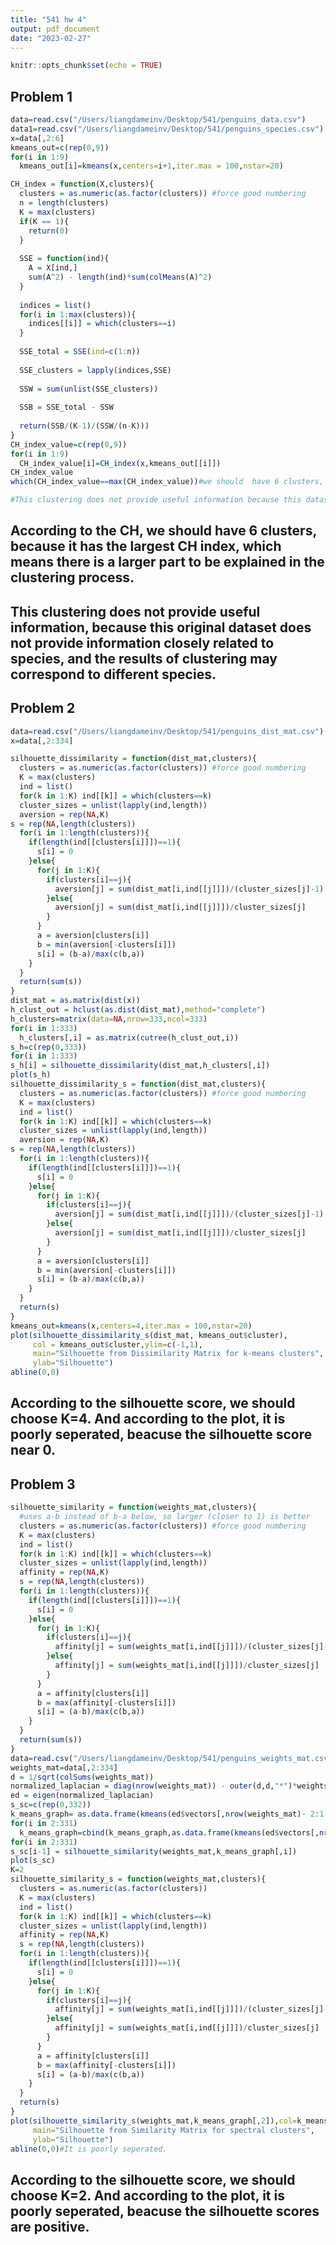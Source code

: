 ```yaml
---
title: "541 hw 4"
output: pdf_document
date: "2023-02-27"
---
```


```r
knitr::opts_chunk$set(echo = TRUE)
```

## Problem 1

```r
data=read.csv("/Users/liangdameinv/Desktop/541/penguins_data.csv")
data1=read.csv("/Users/liangdameinv/Desktop/541/penguins_species.csv")
x=data[,2:6]
kmeans_out=c(rep(0,9))
for(i in 1:9)
  kmeans_out[i]=kmeans(x,centers=i+1,iter.max = 100,nstar=20)

CH_index = function(X,clusters){
  clusters = as.numeric(as.factor(clusters)) #force good numbering
  n = length(clusters)
  K = max(clusters)
  if(K == 1){
    return(0)
  }
  
  SSE = function(ind){
    A = X[ind,]
    sum(A^2) - length(ind)*sum(colMeans(A)^2)
  }
  
  indices = list()
  for(i in 1:max(clusters)){
    indices[[i]] = which(clusters==i)
  }
  
  SSE_total = SSE(ind=c(1:n))
  
  SSE_clusters = lapply(indices,SSE)
  
  SSW = sum(unlist(SSE_clusters))
  
  SSB = SSE_total - SSW
  
  return(SSB/(K-1)/(SSW/(n-K)))
}
CH_index_value=c(rep(0,9))
for(i in 1:9)
  CH_index_value[i]=CH_index(x,kmeans_out[[i]])
CH_index_value
which(CH_index_value==max(CH_index_value))#we should  have 6 clusters, because it has the largest CH index, which means there is a larger part to be explained in the clustering process.

#This clustering does not provide useful information because this dataset does not provide information closely related to species, and the results of clustering may correspond to different species.
```
## According to the CH, we should  have 6 clusters, because it has the largest CH index, which means there is a      larger part to be explained in the clustering process.
## This clustering does not provide useful information, because this original dataset does not provide information    closely related to species, and the results of clustering may correspond to different species.

## Problem 2

```r
data=read.csv("/Users/liangdameinv/Desktop/541/penguins_dist_mat.csv")
x=data[,2:334]

silhouette_dissimilarity = function(dist_mat,clusters){
  clusters = as.numeric(as.factor(clusters)) #force good numbering
  K = max(clusters)
  ind = list()
  for(k in 1:K) ind[[k]] = which(clusters==k)
  cluster_sizes = unlist(lapply(ind,length))
  aversion = rep(NA,K)
s = rep(NA,length(clusters))
  for(i in 1:length(clusters)){
    if(length(ind[[clusters[i]]])==1){
      s[i] = 0
    }else{
      for(j in 1:K){
        if(clusters[i]==j){
          aversion[j] = sum(dist_mat[i,ind[[j]]])/(cluster_sizes[j]-1)
        }else{
          aversion[j] = sum(dist_mat[i,ind[[j]]])/cluster_sizes[j]
        }
      }
      a = aversion[clusters[i]]
      b = min(aversion[-clusters[i]])
      s[i] = (b-a)/max(c(b,a))
    }
  }
  return(sum(s))
}
dist_mat = as.matrix(dist(x))
h_clust_out = hclust(as.dist(dist_mat),method="complete")
h_clusters=matrix(data=NA,nrow=333,ncol=333)
for(i in 1:333)
  h_clusters[,i] = as.matrix(cutree(h_clust_out,i))
s_h=c(rep(0,333))
for(i in 1:333)
s_h[i] = silhouette_dissimilarity(dist_mat,h_clusters[,i])
plot(s_h)
silhouette_dissimilarity_s = function(dist_mat,clusters){
  clusters = as.numeric(as.factor(clusters)) #force good numbering
  K = max(clusters)
  ind = list()
  for(k in 1:K) ind[[k]] = which(clusters==k)
  cluster_sizes = unlist(lapply(ind,length))
  aversion = rep(NA,K)
s = rep(NA,length(clusters))
  for(i in 1:length(clusters)){
    if(length(ind[[clusters[i]]])==1){
      s[i] = 0
    }else{
      for(j in 1:K){
        if(clusters[i]==j){
          aversion[j] = sum(dist_mat[i,ind[[j]]])/(cluster_sizes[j]-1)
        }else{
          aversion[j] = sum(dist_mat[i,ind[[j]]])/cluster_sizes[j]
        }
      }
      a = aversion[clusters[i]]
      b = min(aversion[-clusters[i]])
      s[i] = (b-a)/max(c(b,a))
    }
  }
  return(s)
}
kmeans_out=kmeans(x,centers=4,iter.max = 100,nstar=20)
plot(silhouette_dissimilarity_s(dist_mat, kmeans_out$cluster),
     col = kmeans_out$cluster,ylim=c(-1,1),
     main="Silhouette from Dissimilarity Matrix for k-means clusters",
     ylab="Silhouette")
abline(0,0)
```
## According to the silhouette score, we should choose K=4. And according to the plot, it is poorly seperated,       beacuse the silhouette score near 0.

## Problem 3

```r
silhouette_similarity = function(weights_mat,clusters){
  #uses a-b instead of b-a below, so larger (closer to 1) is better
  clusters = as.numeric(as.factor(clusters)) #force good numbering
  K = max(clusters)
  ind = list()
  for(k in 1:K) ind[[k]] = which(clusters==k)
  cluster_sizes = unlist(lapply(ind,length))
  affinity = rep(NA,K)
  s = rep(NA,length(clusters))
  for(i in 1:length(clusters)){
    if(length(ind[[clusters[i]]])==1){
      s[i] = 0
    }else{
      for(j in 1:K){
        if(clusters[i]==j){
          affinity[j] = sum(weights_mat[i,ind[[j]]])/(cluster_sizes[j]-1)
        }else{
          affinity[j] = sum(weights_mat[i,ind[[j]]])/cluster_sizes[j]
        }
      }
      a = affinity[clusters[i]]
      b = max(affinity[-clusters[i]])
      s[i] = (a-b)/max(c(b,a))
    }
  }
  return(sum(s))
}
data=read.csv("/Users/liangdameinv/Desktop/541/penguins_weights_mat.csv")
weights_mat=data[,2:334]
d = 1/sqrt(colSums(weights_mat))
normalized_laplacian = diag(nrow(weights_mat)) - outer(d,d,"*")*weights_mat
ed = eigen(normalized_laplacian)
s_sc=c(rep(0,332))
k_means_graph= as.data.frame(kmeans(ed$vectors[,nrow(weights_mat)- 2:1 + 1],2,iter.max = 100, nstart = 20)[1])
for(i in 2:331)
  k_means_graph=cbind(k_means_graph,as.data.frame(kmeans(ed$vectors[,nrow(weights_mat)- (i+1):1 + 1],i+1,iter.max = 100, nstart = 20)[1]))
for(i in 2:331)
s_sc[i-1] = silhouette_similarity(weights_mat,k_means_graph[,i])
plot(s_sc)
K=2
silhouette_similarity_s = function(weights_mat,clusters){
  clusters = as.numeric(as.factor(clusters)) 
  K = max(clusters)
  ind = list()
  for(k in 1:K) ind[[k]] = which(clusters==k)
  cluster_sizes = unlist(lapply(ind,length))
  affinity = rep(NA,K)
  s = rep(NA,length(clusters))
  for(i in 1:length(clusters)){
    if(length(ind[[clusters[i]]])==1){
      s[i] = 0
    }else{
      for(j in 1:K){
        if(clusters[i]==j){
          affinity[j] = sum(weights_mat[i,ind[[j]]])/(cluster_sizes[j]-1)
        }else{
          affinity[j] = sum(weights_mat[i,ind[[j]]])/cluster_sizes[j]
        }
      }
      a = affinity[clusters[i]]
      b = max(affinity[-clusters[i]])
      s[i] = (a-b)/max(c(b,a))
    }
  }
  return(s)
}
plot(silhouette_similarity_s(weights_mat,k_means_graph[,2]),col=k_means_graph[,2],ylim=c(-1,1),
     main="Silhouette from Similarity Matrix for spectral clusters",
     ylab="Silhouette")
abline(0,0)#It is poorly seperated.
```
## According to the silhouette score, we should choose K=2. And according to the plot, it is poorly seperated,       beacuse the silhouette scores are positive.


